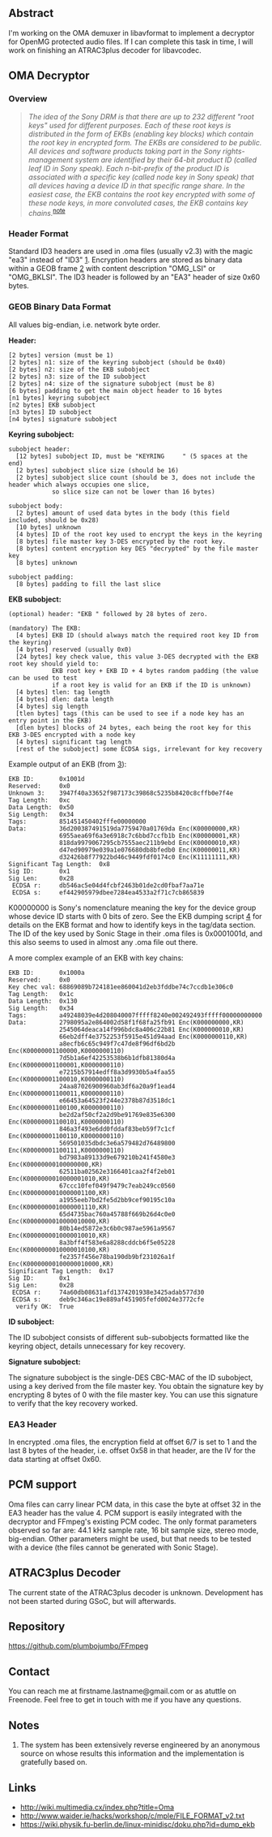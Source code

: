 {{SoCProject|year=2011|student=[[User:tuttle|David Goldwich]]|mentor=Benjamin Larsson}}

==Abstract==

I'm working on the OMA demuxer in libavformat to implement a decryptor for OpenMG protected audio files. If I can complete this task in time, I will work on finishing an ATRAC3plus decoder for libavcodec.

==OMA Decryptor==
===Overview===
<blockquote>''The idea of the Sony DRM is that there are up to 232 different "root keys" used for different purposes. Each of these root keys is distributed in the form of EKBs (enabling key blocks) which contain the root key in encrypted form. The EKBs are considered to be public. All devices and software products taking part in the Sony rights-management system are identified by their 64-bit product ID (called leaf ID in Sony speak). Each n-bit-prefix of the product ID is associated with a specific key (called node key in Sony speak) that all devices having a device ID in that specific range share. In the easiest case, the EKB contains the root key encrypted with some of these node keys, in more convoluted cases, the EKB contains key chains.''<sup>[[#ref_anon|note]]</sup></blockquote>

===Header Format===
Standard ID3 headers are used in .oma files (usually v2.3) with the magic "ea3" instead of "ID3" [http://wiki.multimedia.cx/index.php?title=Oma]. Encryption headers are stored as binary data within a GEOB frame [http://www.id3.org/d3v2.3.0#line-1400] with content description "OMG_LSI" or "OMG_BKLSI". The ID3 header is followed by an "EA3" header of size 0x60 bytes.

===GEOB Binary Data Format===
All values big-endian, i.e. network byte order.

'''Header:'''
<pre>
[2 bytes] version (must be 1)
[2 bytes] n1: size of the keyring subobject (should be 0x40)
[2 bytes] n2: size of the EKB subobject
[2 bytes] n3: size of the ID subobject
[2 bytes] n4: size of the signature subobject (must be 8)
[6 bytes] padding to get the main object header to 16 bytes
[n1 bytes] keyring subobject
[n2 bytes] EKB subobject
[n3 bytes] ID subobject
[n4 bytes] signature subobject
</pre>

'''Keyring subobject:'''
<pre>
subobject header:
  [12 bytes] subobject ID, must be "KEYRING     " (5 spaces at the end)
  [2 bytes] subobject slice size (should be 16)
  [2 bytes] subobject slice count (should be 3, does not include the header which always occupies one slice,
            so slice size can not be lower than 16 bytes)

subobject body:
  [2 bytes] amount of used data bytes in the body (this field included, should be 0x28)
  [10 bytes] unknown
  [4 bytes] ID of the root key used to encrypt the keys in the keyring
  [8 bytes] file master key 3-DES encrypted by the root key.
  [8 bytes] content encryption key DES "decrypted" by the file master key
  [8 bytes] unknown

subobject padding:
  [8 bytes] padding to fill the last slice
</pre>

'''EKB subobject:'''
<pre>
(optional) header: "EKB " followed by 28 bytes of zero.

(mandatory) The EKB:
  [4 bytes] EKB ID (should always match the required root key ID from the keyring)
  [4 bytes] reserved (usually 0x0)
  [24 bytes] key check value, this value 3-DES decrypted with the EKB root key should yield to:
            EKB root key + EKB ID + 4 bytes random padding (the value can be used to test
            if a root key is valid for an EKB if the ID is unknown)
  [4 bytes] tlen: tag length
  [4 bytes] dlen: data length
  [4 bytes] sig length
  [tlen bytes] tags (this can be used to see if a node key has an entry point in the EKB)
  [dlen bytes] blocks of 24 bytes, each being the root key for this EKB 3-DES encrypted with a node key
  [4 bytes] significant tag length
  [rest of the subobject] some ECDSA sigs, irrelevant for key recovery
</pre>

Example output of an EKB (from [http://samples.mplayerhq.hu/oma/03-Exodus.oma]):
<pre>
EKB ID:       0x1001d
Reserved:     0x0
Unknown 3:    3947f40a33652f987173c39868c5235b8420c8cffb0e7f4e
Tag Length:   0xc
Data Length:  0x50
Sig Length:   0x34
Tags:         851451450402fffe00000000
Data:         36d200387491519da7759470a01769da Enc(K00000000,KR)
              6955aea69f6a3e6918c7c6bbd7ccfb1b Enc(K00000001,KR)
              818da9979067295cb7555aec211b9ebd Enc(K00000010,KR)
              d47ed90979e039a1e076680db8bfedb0 Enc(K00000011,KR)
              d32426b8f77922bd46c9449fdf0174c0 Enc(K11111111,KR)
Significant Tag Length:  0x8
Sig ID:       0x1
Sig Len:      0x28
 ECDSA r:     db546ac5e04d4fcbf2463b01de2cd0fbaf7aa71e
 ECDSA s:     ef442905979dbee7284ea4533a2f71c7cb865839
</pre>

K00000000 is Sony's nomenclature meaning the key for the device group whose device ID starts with 0 bits of zero. See the EKB dumping script [https://wiki.physik.fu-berlin.de/linux-minidisc/doku.php?id=dump_ekb] for details on the EKB format and how to identify keys in the tag/data section. The ID of the key used by Sonic Stage in their .oma files is 0x0001001d, and this also seems to used in almost any .oma file out there.

A more complex example of an EKB with key chains:
<pre>
EKB ID:       0x1000a
Reserved:     0x0
Key chec val: 68869089b724181ee860041d2eb3fddbe74c7ccdb1e306c0
Tag Length:   0x1c
Data Length:  0x130
Sig Length:   0x34
Tags:         a49248039e4d208040007fffff8240e002492493fffff00000000000
Data:         2798095a2e864002d58f1f68fa25fb91 Enc(K000000000,KR)
              2545064deaca14f996bdc8a406c22b81 Enc(K000000010,KR)
              66eb2dff4e3752253f5915e451d94aad Enc(K0000000110,KR)
              a8ecfb6c65c949f7c47de8f96df6bd2b Enc(K00000001100000,K0000000110)
              7d5b1a6ef42253538b6b1dfb81380d4a Enc(K00000001100001,K0000000110)
              e7215b57914edff8a3d9930b5a4faa55 Enc(K00000001100010,K0000000110)
              24aa87026900960ab3df6a20a9f1ead4 Enc(K00000001100011,K0000000110)
              e66453a64523f244e2378b87d3518dc1 Enc(K00000001100100,K0000000110)
              be2d2af50cf2a2d9be91769e835e6300 Enc(K00000001100101,K0000000110)
              846a3f493e6dd0fddaf83beb59f7c1cf Enc(K00000001100110,K0000000110)
              569501035dbdc3e6a579482d76489800 Enc(K00000001100111,K0000000110)
              bd7983a89133d9e679210b241f4580e3 Enc(K00000000100000000,KR)
              62511ba02562e3166401caa2f4f2eb01 Enc(K0000000010000001010,KR)
              67ccc10fef049f9479c7eab249cc0560 Enc(K0000000010000001100,KR)
              a1955eeb7bd2fe5d2bb9cef90195c10a Enc(K0000000010000001110,KR)
              65d4735bac760a45788f669b26d4c0e0 Enc(K0000000010000010000,KR)
              80b14ed5872e3c6b0c987ae5961a9567 Enc(K0000000010000010010,KR)
              8a3bff4f583e6a8288cddcb6f5e05228 Enc(K0000000010000010100,KR)
              fe2357f456e78ba190db9bf231026a1f Enc(K00000000100000010000,KR)
Significant Tag Length:  0x17
Sig ID:       0x1
Sig Len:      0x28
 ECDSA r:     74a60db08631afd1374201938e3425adab577d30
 ECDSA s:     deb9c346ac19e889af451905fefd0024e3772cfe
  verify OK:  True
</pre>

'''ID subobject:'''

The ID subobject consists of different sub-subobjects formatted like the keyring object, details unnecessary for key recovery.

'''Signature subobject:'''

The signature subobject is the single-DES CBC-MAC of the ID subobject, using a key derived from the file master key. You obtain the signature key by encrypting 8 bytes of 0 with the file master key. You can use this signature to verify that the key recovery worked.

===EA3 Header===
In encrypted .oma files, the encryption field at offset 6/7 is set to 1 and the last 8 bytes of the header, i.e. offset 0x58 in that header, are the IV for the data starting at offset 0x60.

==PCM support==
Oma files can carry linear PCM data, in this case the byte at offset 32 in the EA3 header has the value 4. PCM support is easily integrated with the decryptor and FFmpeg's existing PCM codec. The only format parameters observed so far are: 44.1 kHz sample rate, 16 bit sample size, stereo mode, big-endian. Other parameters might be used, but that needs to be tested with a device (the files cannot be generated with Sonic Stage).

==ATRAC3plus Decoder==
The current state of the ATRAC3plus decoder is unknown. Development has not been started during GSoC, but will afterwards.

==Repository==
[https://github.com/plumbojumbo/FFmpeg https://github.com/plumbojumbo/FFmpeg]

==Contact==

You can reach me at firstname.lastname@gmail.com or as atuttle on Freenode. Feel free to get in touch with me if you have any questions.

==Notes==
#<span id="ref_anon">The system has been extensively reverse engineered by an anonymous source on whose results this information and the implementation is gratefully based on.</span>

==Links==
*http://wiki.multimedia.cx/index.php?title=Oma
*http://www.waider.ie/hacks/workshop/c/mple/FILE_FORMAT_v2.txt
*https://wiki.physik.fu-berlin.de/linux-minidisc/doku.php?id=dump_ekb